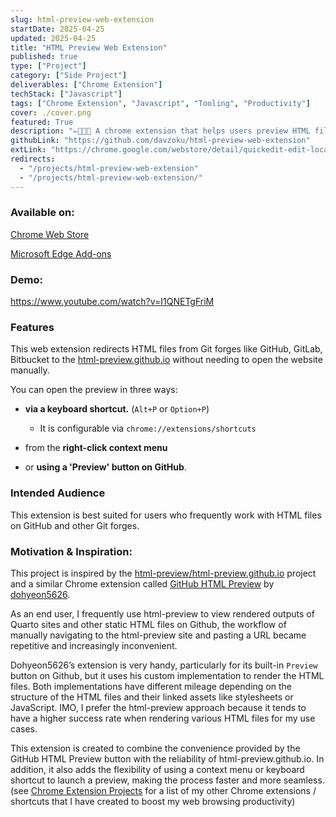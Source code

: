 ```yaml
---
slug: html-preview-web-extension
startDate: 2025-04-25
updated: 2025-04-25
title: "HTML Preview Web Extension"
published: true
type: ["Project"]
category: ["Side Project"]
deliverables: ["Chrome Extension"]
techStack: ["Javascript"]
tags: ["Chrome Extension", "Javascript", "Tooling", "Productivity"]
cover: ./cover.png
featured: True
description: "✏👨🏻‍💻 A chrome extension that helps users preview HTML files on Github with a click of a button."
githubLink: "https://github.com/davzoku/html-preview-web-extension"
extLink: "https://chrome.google.com/webstore/detail/quickedit-edit-local-page/kfgkcpcagbflnecejofneecfbcnodboh"
redirects:
  - "/projects/html-preview-web-extension"
  - "/projects/html-preview-web-extension/"
---
```


<BasicImage
  src="https://res.cloudinary.com/wtkw/image/upload/v1744990848/waltertengcom/projects/html-preview-web-extension/cover_ix5941.png"
  alt="cover"
/>

### Available on:

[Chrome Web Store](https://chromewebstore.google.com/detail/git-forge-html-preview-in/gfhpdagbjajommngkcloffbfbmfhakcb)

[Microsoft Edge Add-ons](https://microsoftedge.microsoft.com/addons/detail/git-forge-html-preview-i/hphhimlmjdamgileaijcgldhfcghagam)

### Demo:

https://www.youtube.com/watch?v=I1QNETgFriM

### Features

This web extension redirects HTML files from Git forges like GitHub, GitLab, Bitbucket to the [html-preview.github.io](https://html-preview.github.io/) without needing to open the website manually.

You can open the preview in three ways:

- **via a keyboard shortcut.** (`Alt+P` or `Option+P`)

  - It is configurable via `chrome://extensions/shortcuts`

- from the **right-click context menu**
- or **using a 'Preview' button on GitHub**.

### Intended Audience

This extension is best suited for users who frequently work with HTML files on GitHub and other Git forges.

### Motivation & Inspiration:

This project is inspired by the [html-preview/html-preview.github.io](https://github.com/html-preview/html-preview.github.io) project and a similar Chrome extension called [GitHub HTML Preview](https://chromewebstore.google.com/detail/github-html-preview/pmpjligbgooljdpakhophgddmcipglna) by [dohyeon5626](https://github.com/dohyeon5626/github-html-preview-extension).

As an end user, I frequently use html-preview to view rendered outputs of Quarto sites and other static HTML files on Github, the workflow of manually navigating to the html-preview site and pasting a URL became repetitive and increasingly inconvenient.

Dohyeon5626’s extension is very handy, particularly for its built-in `Preview` button on Github, but it uses his custom implementation to render the HTML files. Both implementations have different mileage depending on the structure of the HTML files and their linked assets like stylesheets or JavaScript. IMO, I prefer the html-preview approach because it tends to have a higher success rate when rendering various HTML files for my use cases.

This extension is created to combine the convenience provided by the GitHub HTML Preview button with the reliability of html-preview.github.io. In addition, it also adds the flexibility of using a context menu or keyboard shortcut to launch a preview, making the process faster and more seamless. (see [Chrome Extension Projects](https://walterteng.com/projects/tags/chrome-extension) for a list of my other Chrome extensions / shortcuts that I have created to boost my web browsing productivity)
